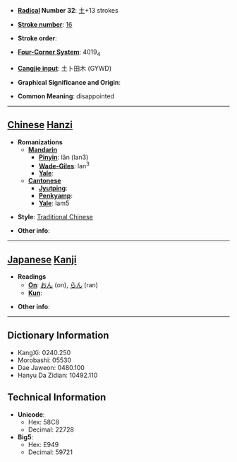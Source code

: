 * '''[[Wiktionary:Chinese radical index| Radical]] Number 32''': [[Wiktionary:Chinese radical index 土|土]]+13 strokes

* '''[[Wiktionary:Chinese total strokes index|Stroke number]]''': [[Wiktionary:Chinese total strokes index 16|16]]

* '''Stroke order''': 

* '''[[Wiktionary:Chinese four corner index|Four-Corner System]]''': 4019<sub>4</sub>

* '''[[Wiktionary:Chinese Cangjie index|Cangjie input]]''': 土卜田木 (GYWD)

* '''Graphical Significance and Origin''': 

* '''Common Meaning''': disappointed

----

== [[Chinese]] [[Hanzi]] ==

* '''Romanizations'''
** '''[[Mandarin]]'''
*** '''[[Pinyin]]''': lǎn (lan3)
*** '''[[Wade-Giles]]''': lan<sup>3</sup>
*** '''[[Yale]]''': 
** '''[[Cantonese]]'''
*** '''[[Jyutping]]''':
*** '''[[Penkyamp]]''': 
*** '''[[Yale]]''': lam5

* '''Style''': [[Traditional Chinese]] 

* '''Other info''': 

----

== [[Japanese]] [[Kanji]] ==

* '''Readings'''
** '''[[On]]''': [[おん]] (on), [[らん]] (ran)
** '''[[Kun]]''': 

* '''Other info''':  

----

== Dictionary Information ==

* KangXi: 0240.250
* Morobashi: 05530
* Dae Jaweon: 0480.100
* Hanyu Da Zidian: 10492.110

== Technical Information ==

* '''Unicode''':
** Hex: 58C8
** Decimal: 22728
* '''Big5''':
** Hex: E949
** Decimal: 59721
